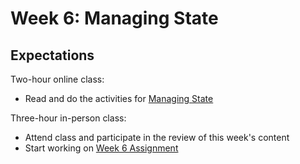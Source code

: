 # Week 6: Managing State

## Expectations

Two-hour online class:

- Read and do the activities for [Managing State](/week6/state)

Three-hour in-person class:

- Attend class and participate in the review of this week's content
- Start working on [Week 6 Assignment](/week6/assignment)


<Slideshow file="/week6/slides" />
